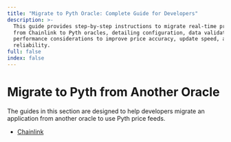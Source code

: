 ```yaml
---
title: "Migrate to Pyth Oracle: Complete Guide for Developers"
description: >-
  This guide provides step-by-step instructions to migrate real-time price feeds
  from Chainlink to Pyth oracles, detailing configuration, data validation, and
  performance considerations to improve price accuracy, update speed, and system
  reliability.
full: false
index: false
---
```


# Migrate to Pyth from Another Oracle

The guides in this section are designed to help developers migrate an application from another oracle to use Pyth price feeds.

- [Chainlink](migrate-an-app-to-pyth/chainlink.md)
